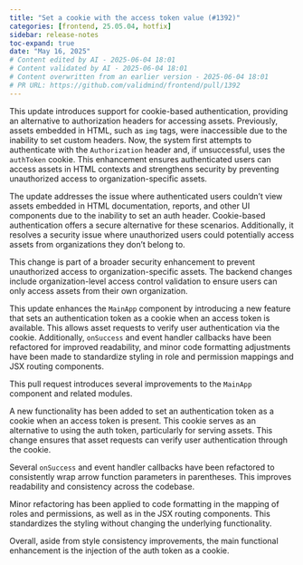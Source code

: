 ```yaml
---
title: "Set a cookie with the access token value (#1392)"
categories: [frontend, 25.05.04, hotfix]
sidebar: release-notes
toc-expand: true
date: "May 16, 2025"
# Content edited by AI - 2025-06-04 18:01
# Content validated by AI - 2025-06-04 18:01
# Content overwritten from an earlier version - 2025-06-04 18:01
# PR URL: https://github.com/validmind/frontend/pull/1392
---
```


This update introduces support for cookie-based authentication, providing an alternative to authorization headers for accessing assets. Previously, assets embedded in HTML, such as `img` tags, were inaccessible due to the inability to set custom headers. Now, the system first attempts to authenticate with the `Authorization` header and, if unsuccessful, uses the `authToken` cookie. This enhancement ensures authenticated users can access assets in HTML contexts and strengthens security by preventing unauthorized access to organization-specific assets.

The update addresses the issue where authenticated users couldn't view assets embedded in HTML documentation, reports, and other UI components due to the inability to set an auth header. Cookie-based authentication offers a secure alternative for these scenarios. Additionally, it resolves a security issue where unauthorized users could potentially access assets from organizations they don't belong to.

This change is part of a broader security enhancement to prevent unauthorized access to organization-specific assets. The backend changes include organization-level access control validation to ensure users can only access assets from their own organization.

This update enhances the `MainApp` component by introducing a new feature that sets an authentication token as a cookie when an access token is available. This allows asset requests to verify user authentication via the cookie. Additionally, `onSuccess` and event handler callbacks have been refactored for improved readability, and minor code formatting adjustments have been made to standardize styling in role and permission mappings and JSX routing components.

This pull request introduces several improvements to the `MainApp` component and related modules.

A new functionality has been added to set an authentication token as a cookie when an access token is present. This cookie serves as an alternative to using the auth token, particularly for serving assets. This change ensures that asset requests can verify user authentication through the cookie.

Several `onSuccess` and event handler callbacks have been refactored to consistently wrap arrow function parameters in parentheses. This improves readability and consistency across the codebase.

Minor refactoring has been applied to code formatting in the mapping of roles and permissions, as well as in the JSX routing components. This standardizes the styling without changing the underlying functionality.

Overall, aside from style consistency improvements, the main functional enhancement is the injection of the auth token as a cookie.